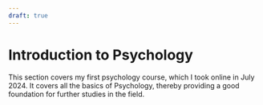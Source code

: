 ```yaml
---
draft: true
---
```


# Introduction to Psychology

This section covers my first psychology course, which I took online in July 2024.
It covers all the basics of Psychology, thereby providing a good foundation for further studies in the field.
